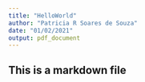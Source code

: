 ```yaml
---
title: "HelloWorld"
author: "Patricia R Soares de Souza"
date: "01/02/2021"
output: pdf_document
---
```


## This is a markdown file
